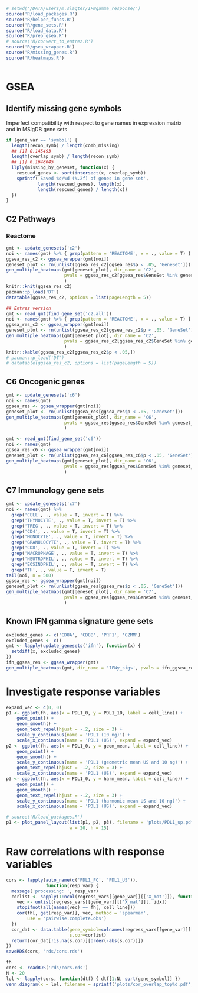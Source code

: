```r
# setwd('/DATA/users/m.slagter/IFNgamma_response/')
source('R/load_packages.R')
source('R/helper_funcs.R')
source('R/gene_sets.R')
source('R/load_data.R')
source('R/prep_gsea.R')
# source('R/convert_to_entrez.R')
source('R/gsea_wrapper.R')
source('R/missing_genes.R')
source('R/heatmaps.R')
```

```r


```

# GSEA

## Identify missing gene symbols

Imperfect compatibility with respect to gene names in expression matrix and in
MSigDB gene sets

```r
if (gene_var == 'symbol') {
  length(recon_symb) / length(comb_missing)
  ## [1] 0.145493
  length(overlap_symb) / length(recon_symb)
  ## [1] 0.1648045
  llply(missing_by_geneset, function(x) {
    rescued_genes <- sort(intersect(x, overlap_symb))
    sprintf('Saved %d/%d (%.2f) of genes in gene set',
            length(rescued_genes), length(x),
            length(rescued_genes) / length(x))
  })
}
```

## C2 Pathways

### Reactome

```r
gmt <- update_genesets('c2')
noi <- names(gmt) %>% { grep(pattern = 'REACTOME', x = ., value = T) }
ggsea_res_c2 <- ggsea_wrapper(gmt[noi])
geneset_plot <- rn(unlist(ggsea_res_c2[ggsea_res$p < .05, 'GeneSet']))
gen_multiple_heatmaps(gmt[geneset_plot], dir_name = 'C2', 
                      pvals = ggsea_res_c2[ggsea_res$GeneSet %in% geneset_plot, ]$p
                      )
knitr::knit(ggsea_res_c2)
pacman::p_load('DT')
datatable(ggsea_res_c2, options = list(pageLength = 5))
```

```r
## Entrez version
gmt <- read_gmt(find_gene_set('c2.all'))
noi <- names(gmt) %>% { grep(pattern = 'REACTOME', x = ., value = T) }
ggsea_res_c2 <- ggsea_wrapper(gmt[noi])
geneset_plot <- rn(unlist(ggsea_res_c2[ggsea_res_c2$p < .05, 'GeneSet']))
gen_multiple_heatmaps(gmt[geneset_plot], dir_name = 'C2', 
                      pvals = ggsea_res_c2[ggsea_res_c2$GeneSet %in% geneset_plot, ]$p
                      )
knitr::kable(ggsea_res_c2[ggsea_res_c2$p < .05,])
# pacman::p_load('DT')
# datatable(ggsea_res_c2, options = list(pageLength = 5))
```

## C6 Oncogenic genes

```r
gmt <- update_genesets('c6')
noi <- names(gmt)
ggsea_res <- ggsea_wrapper(gmt[noi])
geneset_plot <- rn(unlist(ggsea_res[ggsea_res$p < .05, 'GeneSet']))
gen_multiple_heatmaps(gmt[geneset_plot], dir_name = 'C6', 
                      pvals = ggsea_res[ggsea_res$GeneSet %in% geneset_plot, ]$p
                      )
```


```r
gmt <- read_gmt(find_gene_set('c6'))
noi <- names(gmt)
ggsea_res_c6 <- ggsea_wrapper(gmt[noi])
geneset_plot <- rn(unlist(ggsea_res_c6[ggsea_res_c6$p < .05, 'GeneSet']))
gen_multiple_heatmaps(gmt[geneset_plot], dir_name = 'C6', 
                      pvals = ggsea_res[ggsea_res$GeneSet %in% geneset_plot, ]$p
                      )
```

## C7 Immunology gene sets


```r
gmt <- update_genesets('c7')
noi <- names(gmt) %>% 
  grep('CELL', ., value = T, invert = T) %>%
  grep('THYMOCYTE', ., value = T, invert = T) %>%
  grep('TREG', ., value = T, invert = T) %>%
  grep('CD4', ., value = T, invert = T) %>%
  grep('MONOCYTE', ., value = T, invert = T) %>%
  grep('GRANULOCYTE', ., value = T, invert = T) %>%
  grep('CD8', ., value = T, invert = T) %>%
  grep('MACROPHAGE', ., value = T, invert = T) %>%
  grep('NEUTROPHIL', ., value = T, invert = T) %>%
  grep('EOSINOPHIL', ., value = T, invert = T) %>%
  grep('TH', ., value = T, invert = T)
tail(noi, n = 500)
ggsea_res <- ggsea_wrapper(gmt[noi])
geneset_plot <- rn(unlist(ggsea_res[ggsea_res$p < .05, 'GeneSet']))
gen_multiple_heatmaps(gmt[geneset_plot], dir_name = 'C7', 
                      pvals = ggsea_res[ggsea_res$GeneSet %in% geneset_plot, ]$p
                      )
```

## Known IFN gamma signature gene sets

```r
excluded_genes <- c('CD8A', 'CD8B', 'PRF1', 'GZMM')
excluded_genes <- c()
gmt <- lapply(update_genesets('ifn'), function(x) {
  setdiff(x, excluded_genes)
})
ifn_ggsea_res <- ggsea_wrapper(gmt)
gen_multiple_heatmaps(gmt, dir_name = 'IFNy_sigs', pvals = ifn_ggsea_res$p)
```




# Investigate response variables

```r
expand_vec <- c(0, 0)
p1 <- ggplot(fh, aes(x = PDL1_0, y = PDL1_10, label = cell_line)) + 
    geom_point() +
    geom_smooth() +
    geom_text_repel(hjust = -.2, size = 3) +
    scale_y_continuous(name = 'PDL1 (10 ng)') +
    scale_x_continuous(name = 'PDL1 (US)', expand = expand_vec)
p2 <- ggplot(fh, aes(x = PDL1_0, y = geom_mean, label = cell_line)) + 
    geom_point() +
    geom_smooth() +
    scale_y_continuous(name = 'PDL1 (geometric mean US and 10 ng)') +
    geom_text_repel(hjust = -.2, size = 3) +
    scale_x_continuous(name = 'PDL1 (US)', expand = expand_vec)
p3 <- ggplot(fh, aes(x = PDL1_0, y = harm_mean, label = cell_line)) + 
    geom_point() +
    geom_smooth() +
    geom_text_repel(hjust = -.2, size = 3) +
    scale_y_continuous(name = 'PDL1 (harmonic mean US and 10 ng)') +
    scale_x_continuous(name = 'PDL1 (US)', expand = expand_vec)

# source('R/load_packages.R')
p1 <- plot_panel_layout(list(p1, p2, p3), filename = 'plots/PDL1_up.pdf',
                        w = 20, h = 15)
```


# Raw correlations with response variables


```r
cors <- lapply(auto_name(c('PDL1_FC', 'PDL1_US')), 
               function(resp_var) {
  message('processing: ', resp_var)
  corlist <- sapply(1:ncol(regress_vars[[gene_var]][['X_mat']]), function(idx) {
    vec <- unlist(regress_vars[[gene_var]][['X_mat']][, idx])
    stopifnot(all(names(vec) == fh[, cell_line]))
    cor(fh[, get(resp_var)], vec, method = 'spearman', 
        use = 'pairwise.complete.obs')
  })
  cor_dat <- data.table(gene_symbol=colnames(regress_vars[[gene_var]][['X_mat']]), 
                        s.cor=corlist)
  return(cor_dat[!is.na(s.cor)][order(-abs(s.cor))])
})
saveRDS(cors, 'rds/cors.rds')
```


```r
fh
cors <- readRDS('rds/cors.rds')
N <- 20
lol <- lapply(cors, function(dtf) { dtf[1:N, sort(gene_symbol)] })
venn.diagram(x = lol, filename = sprintf('plots/cor_overlap_top%d.pdf', N))
```




